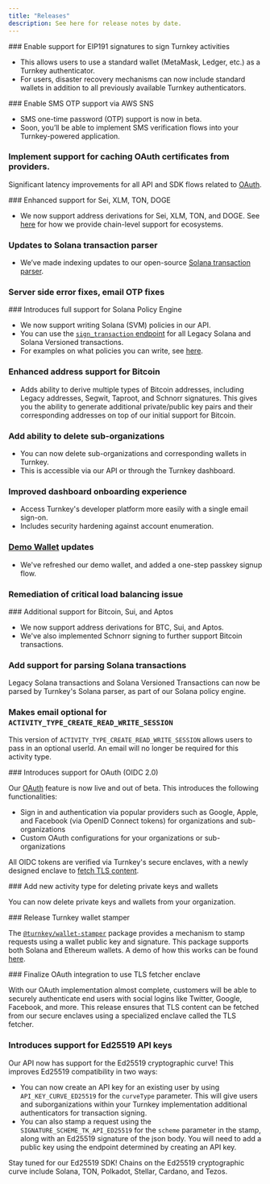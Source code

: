 ```yaml
---
title: "Releases"
description: See here for release notes by date.
---
```


<Update label="2024-11-18​">
### Enable support for EIP191 signatures to sign Turnkey activities​

- This allows users to use a standard wallet (MetaMask, Ledger, etc.) as a Turnkey authenticator.
- For users, disaster recovery mechanisms can now include standard wallets in addition to all previously available Turnkey authenticators.
</Update>

<Update label="2024-11-4​">
### Enable SMS OTP support via AWS SNS​

- SMS one-time password (OTP) support is now in beta.
- Soon, you’ll be able to implement SMS verification flows into your Turnkey-powered application.

### Implement support for caching OAuth certificates from providers.​

Significant latency improvements for all API and SDK flows related to [OAuth](/authentication/social-logins).
</Update>

<Update label="2024-10-29​">
### Enhanced support for Sei, XLM, TON, DOGE​

- We now support address derivations for Sei, XLM, TON, and DOGE. See [here](/ecosystems/framework) for how we provide chain-level support for ecosystems.

### Updates to Solana transaction parser​

- We’ve made indexing updates to our open-source [Solana transaction parser](https://github.com/tkhq/solana-parser).

### Server side error fixes, email OTP fixes​
</Update>

<Update label="2024-10-01​">
### Introduces full support for Solana Policy Engine​

- We now support writing Solana (SVM) policies in our API.
- You can use the [`sign_transaction` endpoint](/api-reference/signing/sign-transaction) for all Legacy Solana and Solana Versioned transactions.
- For examples on what policies you can write, see [here](/concepts/policies/examples#solana).

### Enhanced address support for Bitcoin​

- Adds ability to derive multiple types of Bitcoin addresses, including Legacy addresses, Segwit, Taproot, and Schnorr signatures. This gives you the ability to generate additional private/public key pairs and their corresponding addresses on top of our initial support for Bitcoin.

### Add ability to delete sub-organizations​

- You can now delete sub-organizations and corresponding wallets in Turnkey.
- This is accessible via our API or through the Turnkey dashboard.

### Improved dashboard onboarding experience​

- Access Turnkey's developer platform more easily with a single email sign-on.
- Includes security hardening against account enumeration.

### [Demo Wallet](https://wallet.tx.xyz/) updates[​](/#demo-wallet-updates "Direct link to demo-wallet-updates")

- We've refreshed our demo wallet, and added a one-step passkey signup flow.

### Remediation of critical load balancing issue​

</Update>

<Update label="2024-09-18​">
### Additional support for Bitcoin, Sui, and Aptos​

- We now support address derivations for BTC, Sui, and Aptos.
- We've also implemented Schnorr signing to further support Bitcoin transactions.

### Add support for parsing Solana transactions​

Legacy Solana transactions and Solana Versioned Transactions can now be parsed by Turnkey's Solana parser, as part of our Solana policy engine.

</Update>

<Update label="2024-09-01​">

### Makes email optional for `ACTIVITY_TYPE_CREATE_READ_WRITE_SESSION`[​](/#makes-email-optional-for-activity_type_create_read_write_session "Direct link to makes-email-optional-for-activity_type_create_read_write_session")

This version of `ACTIVITY_TYPE_CREATE_READ_WRITE_SESSION` allows users to pass in an optional userId. An email will no longer be required for this activity type.

</Update>

<Update label="2024-08-21​">
### Introduces support for OAuth (OIDC 2.0)​

Our [OAuth](/authentication/social-logins) feature is now live and out of beta. This introduces the following functionalities:

- Sign in and authentication via popular providers such as Google, Apple, and Facebook (via OpenID Connect tokens) for organizations and sub-organizations
- Custom OAuth configurations for your organizations or sub-organizations

All OIDC tokens are verified via Turnkey's secure enclaves, with a newly designed enclave to [fetch TLS content](https://quorum.tkhq.xyz/posts/tls-sessions-within-tees).

</Update>

<Update label="2024-08-15​">
### Add new activity type for deleting private keys and wallets​

You can now delete private keys and wallets from your organization.

</Update>

<Update label="2024-08-12​">
### Release Turnkey wallet stamper​

The [`@turnkey/wallet-stamper`](https://www.npmjs.com/package/@turnkey/wallet-stamper) package provides a mechanism to stamp requests using a wallet public key and signature. This package supports both Solana and Ethereum wallets. A demo of how this works can be found [here](https://github.com/tkhq/sdk/tree/main/packages/wallet-stamper).

</Update>

<Update label="2024-08-05​">
### Finalize OAuth integration to use TLS fetcher enclave​

With our OAuth implementation almost complete, customers will be able to securely authenticate end users with social logins like Twitter, Google, Facebook, and more. This release ensures that TLS content can be fetched from our secure enclaves using a specialized enclave called the TLS fetcher.

### Introduces support for Ed25519 API keys​

Our API now has support for the Ed25519 cryptographic curve! This improves Ed25519 compatibility in two ways:

- You can now create an API key for an existing user by using `API_KEY_CURVE_ED25519` for the `curveType` parameter. This will give users and suborganizations within your Turnkey implementation additional authenticators for transaction signing.
- You can also stamp a request using the `SIGNATURE_SCHEME_TK_API_ED25519` for the `scheme` parameter in the stamp, along with an Ed25519 signature of the json body. You will need to add a public key using the endpoint determined by creating an API key.

Stay tuned for our Ed25519 SDK! Chains on the Ed25519 cryptographic curve include Solana, TON, Polkadot, Stellar, Cardano, and Tezos.

</Update>
